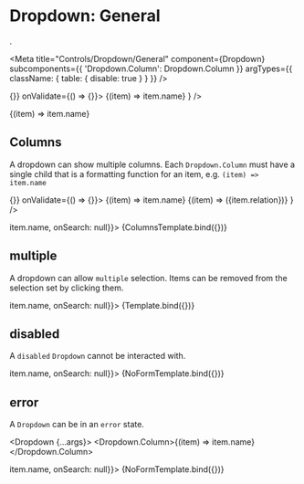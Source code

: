 
# Dropdown: General
.

<Meta 
  title="Controls/Dropdown/General" 
  component={Dropdown}
  subcomponents={{ 'Dropdown.Column': Dropdown.Column }}
  argTypes={{
    className: { table: { disable: true } }
  }}
/>


<div style={{height: '250px'}}>
  <Form data={{}} onChange={() => {}} onValidate={() => {}}>
    <Form.Field
      name="Domain"
      value={null}
      control={<Dropdown {...args}>
        <Dropdown.Column>{(item) => item.name}</Dropdown.Column>
      </Dropdown>}
    />
  </Form>
</div>

<div style={{height: '250px'}}>
  <Dropdown {...args}>
    <Dropdown.Column>{(item) => item.name}</Dropdown.Column>
  </Dropdown>
</div>

## Columns

A dropdown can show multiple columns. Each `Dropdown.Column` must have 
a single child that is a formatting function for an item, e.g. 
`(item) => item.name`

<div style={{height: '250px'}}>
  <Form data={{}} onChange={() => {}} onValidate={() => {}}>
    <Form.Field
      name="person"
      value={null}
      control={<Dropdown {...args}>
        <Dropdown.Column>{(item) => item.name}</Dropdown.Column>
        <Dropdown.Column>{(item) => (<Label>{item.relation}</Label>)}</Dropdown.Column>
      </Dropdown>}
    />
  </Form>
</div>

<Canvas>
  <Story
    name="Columns"
    args={{data: people, alwaysDown: true, maxItems: 4, placeholder: "Select person", label: (item) => item.name, onSearch: null}}>
    {ColumnsTemplate.bind({})}
  </Story>
</Canvas>

## multiple

A dropdown can allow `multiple` selection. Items can be removed from the 
selection set by clicking them.

<Canvas>
  <Story
    name="multiple"
    args={{multiple: true, alwaysDown: true, maxItems: 4, data: people, placeholder: "Select person", label: (item) => item.name, onSearch: null}}>
    {Template.bind({})}
  </Story>
</Canvas>

## disabled 

A `disabled` `Dropdown` cannot be interacted with.

<Canvas>
  <Story
    name="disabled"
    args={{value: null, disabled: true, alwaysDown: true, maxItems: 4, data: people, placeholder: "Select person", label: (item) => item.name, onSearch: null}}>
    {NoFormTemplate.bind({})}
  </Story>
</Canvas>

## error

A `Dropdown` can be in an `error` state.

<Dropdown {...args}>
  <Dropdown.Column>{(item) => item.name}</Dropdown.Column>
</Dropdown>

<Canvas>
  <Story
    name="error"
    args={{value: null, error: true, alwaysDown: true, maxItems: 4, data: people, placeholder: "Select person", label: (item) => item.name, onSearch: null}}>
    {NoFormTemplate.bind({})}
  </Story>
</Canvas>



